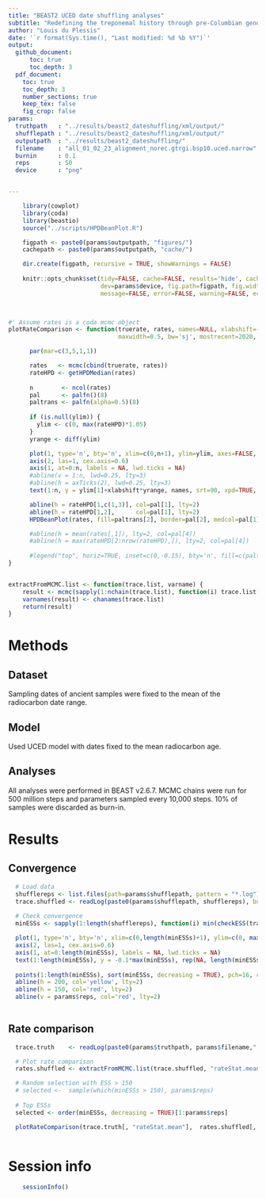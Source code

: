 ```yaml
---
title: "BEAST2 UCED date shuffling analyses"
subtitle: "Redefining the treponemal history through pre-Columbian genomes from Brazil"
author: "Louis du Plessis"
date: '`r format(Sys.time(), "Last modified: %d %b %Y")`'
output:
  github_document:
      toc: true
      toc_depth: 3
  pdf_document:
    toc: true
    toc_depth: 3
    number_sections: true
    keep_tex: false
    fig_crop: false
params: 
  truthpath   : "../results/beast2_dateshuffling/xml/output/"
  shufflepath : "../results/beast2_dateshuffling/xml/output/"
  outputpath  : "../results/beast2_dateshuffling/"
  filename    : "all_01_02_23_alignment_norec.gtrgi.bsp10.uced.narrow"
  burnin      : 0.1
  reps        : 50
  device      : "png"


---
```



```r
  
    library(cowplot)
    library(coda)
    library(beastio)
    source("../scripts/HPDBeanPlot.R")

    figpath <- paste0(params$outputpath, "figures/")
    cachepath <- paste0(params$outputpath, "cache/")

    dir.create(figpath, recursive = TRUE, showWarnings = FALSE)
    
    knitr::opts_chunk$set(tidy=FALSE, cache=FALSE, results='hide', cache.path = cachepath, 
                          dev=params$device, fig.path=figpath, fig.width=7.5, fig.height=4,
                          message=FALSE, error=FALSE, warning=FALSE, echo=FALSE)

    
```


```r


#' Assume rates is a coda mcmc object 
plotRateComparison <- function(truerate, rates, names=NULL, xlabshift=-0.1,
                               maxwidth=0.5, bw='sj', mostrecent=2020, monophyletic=NULL, palfn=ggsci::pal_nejm, ylab="s/s/y", ylim=NULL, ...) {

      par(mar=c(3,5,1,1))

      rates   <- mcmc(cbind(truerate, rates))
      rateHPD <- getHPDMedian(rates)
      
      n        <- ncol(rates)
      pal      <- palfn()(8)
      paltrans <- palfn(alpha=0.5)(8)
      
      if (is.null(ylim)) {
        ylim <- c(0, max(rateHPD)*1.05)
      }
      yrange <- diff(ylim)

      plot(1, type='n', bty='n', xlim=c(0,n+1), ylim=ylim, axes=FALSE, xlab='', yaxs='i', xaxs='i', ylab=ylab, ...)
      axis(2, las=1, cex.axis=0.6)
      axis(1, at=0:n, labels = NA, lwd.ticks = NA)
      #abline(v = 1:n, lwd=0.25, lty=3)
      #abline(h = axTicks(2), lwd=0.25, lty=3)
      text(1:n, y = ylim[1]+xlabshift*yrange, names, srt=90, xpd=TRUE, cex=0.6)

      abline(h = rateHPD[1,c(1,3)], col=pal[1], lty=2)
      abline(h = rateHPD[1,2],      col=pal[1], lty=2)      
      HPDBeanPlot(rates, fill=paltrans[2], border=pal[2], medcol=pal[1], bw=bw, maxwidth=maxwidth, add=TRUE, axes=FALSE, lwd=c(0.5,1,0.5))

      #abline(h = mean(rates[,1]), lty=2, col=pal[4])
      #abline(h = max(rateHPD[2:nrow(rateHPD),]), lty=2, col=pal[4])
      
      #legend("top", horiz=TRUE, inset=c(0,-0.15), bty='n', fill=c(paltrans[c(3,2)]), border=c(pal[c(3,2)]), legend=legend, xpd=TRUE, cex=0.6)
}


extractFromMCMC.list <- function(trace.list, varname) {
    result <- mcmc(sapply(1:nchain(trace.list), function(i) trace.list[[i]][,varname]))
    varnames(result) <- chanames(trace.list)
    return(result)
}


```


\clearpage

# Methods

## Dataset

Sampling dates of ancient samples were fixed to the mean of the radiocarbon date range. 


## Model

Used UCED model with dates fixed to the mean radiocarbon age.

## Analyses
All analyses were performed in BEAST v2.6.7. MCMC chains were run for 500 million steps and parameters sampled every 10,000 steps. 10% of samples were discarded as burn-in.


\clearpage

# Results

## Convergence

```r

  # Load data
  shufflereps <- list.files(path=params$shufflepath, pattern = "*.log")
  trace.shuffled <- readLog(paste0(params$shufflepath, shufflereps), burnin = params$burnin)
  
  # Check convergence
  minESSs <- sapply(1:length(shufflereps), function(i) min(checkESS(trace.shuffled[[i]], cutoff=Inf)))

```


```r

  plot(1, type='n', bty='n', xlim=c(0,length(minESSs)+1), ylim=c(0, max(minESSs)*1.05), axes=FALSE, xlab='', yaxs='i', xaxs='i', ylab="Lowest ESS value")
  axis(2, las=1, cex.axis=0.6)
  axis(1, at=0:length(minESSs), labels = NA, lwd.ticks = NA)
  text(1:length(minESSs), y = -0.1*max(minESSs), rep(NA, length(minESSs)), srt=90, xpd=TRUE, cex=0.6)
  
  points(1:length(minESSs), sort(minESSs, decreasing = TRUE), pch=16, col='navy')
  abline(h = 200, col='yellow', lty=2)
  abline(h = 150, col='red', lty=2)
  abline(v = params$reps, col='red', lty=2)
      
```
   
\clearpage
   
## Rate comparison
      
```r
  
  trace.truth    <- readLog(paste0(params$truthpath, params$filename,".truth.121.log"), burnin = params$burnin)

  # Plot rate comparison
  rates.shuffled <- extractFromMCMC.list(trace.shuffled, "rateStat.mean")

  # Random selection with ESS > 150
  # selected <-  sample(which(minESSs > 150), params$reps)
  
  # Top ESSs
  selected <- order(minESSs, decreasing = TRUE)[1:params$reps]

  plotRateComparison(trace.truth[, "rateStat.mean"],  rates.shuffled[, selected], names=c("Truth", rep(NA,params$reps)))
  
```


\clearpage

# Session info

```r
    sessionInfo()
```
